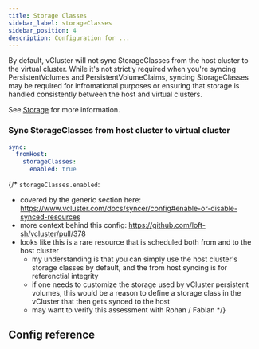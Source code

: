 ```yaml
---
title: Storage Classes
sidebar_label: storageClasses
sidebar_position: 4
description: Configuration for ...
---
```



By default, vCluster will not sync StorageClasses from the host cluster to the virtual cluster. While it's not strictly required when you're syncing PersistentVolumes and PersistentVolumeClaims, syncing StorageClasses may be required for infromational purposes or ensuring that storage is handled consistently between the host and virtual clusters.

See [Storage](/architecture/storage.mdx) for more information.

### Sync StorageClasses from host cluster to virtual cluster
```YAML
sync:
  fromHost:
    storageClasses:
      enabled: true
```


{/*
`storageClasses.enabled`:
- covered by the generic section here: https://www.vcluster.com/docs/syncer/config#enable-or-disable-synced-resources
- more context behind this config: https://github.com/loft-sh/vcluster/pull/378
- looks like this is a rare resource that is scheduled both from and to the host cluster
  - my understanding is that you can simply use the host cluster's storage classes by default, and the from host syncing is for referenctial integrity
  - if one needs to customize the storage used by vCluster persistent volumes, this would be a reason to define a storage class in the vCluster that then gets synced to the host
  - may want to verify this assessment with Rohan / Fabian
*/}


## Config reference

<EnableSwitch/>
